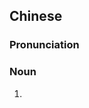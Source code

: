 ==Chinese==
{{zh-forms|type=22}}

===Pronunciation===
{{zh-pron
|m=zhīduān féidà
|c=zi1 dyun1 fei4 daai6
|cat=n
}}

===Noun===
{{zh-noun}}

# {{zh-short|肢端肥大症}}